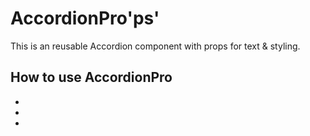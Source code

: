 
# AccordionPro'ps'
 
This is an reusable Accordion component with props for text & styling.
  
## How to use AccordionPro
- 
- 
- 
  

